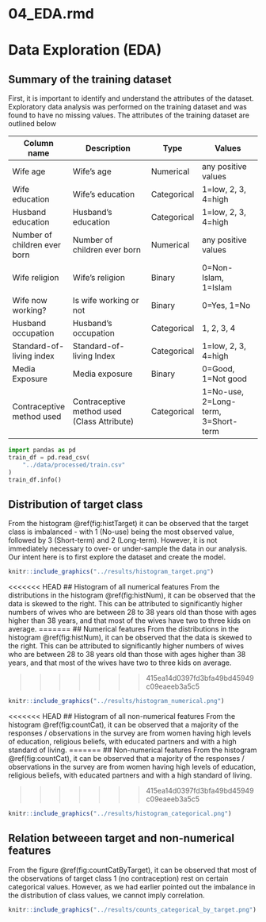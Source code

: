 # 04_EDA.rmd
# Data Exploration (EDA)

## Summary of the training dataset
First, it is important to identify and understand the attributes of the dataset. Exploratory data analysis was performed on the training dataset and was found to have no missing values. The attributes of the training dataset are outlined below

| Column name                  | Description                                  | Type       | Values                              |
| ---------------------------- | ------------------------------------------- | ----------- |  ---------------------------------- |
| Wife age                     | Wife's age                                  | Numerical   | any positive values                 |
| Wife education               | Wife's education                            | Categorical | 1=low, 2, 3, 4=high                 |
| Husband education            | Husband's education                         | Categorical | 1=low, 2, 3, 4=high                 |
| Number of children ever born | Number of children ever born                | Numerical   | any positive values                 |
| Wife religion                | Wife's religion                             | Binary      | 0=Non-Islam, 1=Islam                |
| Wife now working?            | Is wife working or not                      | Binary      | 0=Yes, 1=No                         |
| Husband occupation           | Husband's occupation                        | Categorical | 1, 2, 3, 4                          |
| Standard-of-living index     | Standard-of-living Index                    | Categorical | 1=low, 2, 3, 4=high                 |
| Media Exposure               | Media exposure                              | Binary      | 0=Good, 1=Not good                  |
| Contraceptive method used    | Contraceptive method used (Class Attribute) | Categorical | 1=No-use, 2=Long-term, 3=Short-term |

```python
import pandas as pd
train_df = pd.read_csv(
    "../data/processed/train.csv"
)
train_df.info()
```

## Distribution of target class
From the histogram \@ref(fig:histTarget) it can be observed that the target class is imbalanced - with 1 (No-use) being the most observed value, followed by 3 (Short-term) and 2 (Long-term). However, it is not immediately necessary to over- or under-sample the data in our analysis. Our intent here is to first explore the dataset and create the model.

```r
knitr::include_graphics("../results/histogram_target.png")
```

<<<<<<< HEAD
## Histogram of all numerical features
From the distributions in the histogram \@ref(fig:histNum), it can be observed that the data is skewed to the right. This can be attributed to significantly higher numbers of wives who are between 28 to 38 years old than those with ages higher than 38 years, and that most of the wives have two to three kids on average. 
=======
## Numerical features
From the distributions in the histogram \@ref(fig:histNum), it can be observed that the data is skewed to the right. This can be attributed to significantly higher numbers of wives who are between 28 to 38 years old than those with ages higher than 38 years, and that most of the wives have two to three kids on average. 

>>>>>>> 415ea14d0397fd3bfa49bd45949c09eaeeb3a5c5

```r
knitr::include_graphics("../results/histogram_numerical.png")
```

<<<<<<< HEAD
## Histogram of all non-numerical features
From the histogram \@ref(fig:countCat), it can be observed that a majority of the responses / observations in the survey are from women having high levels of education, religious beliefs, with educated partners and with a high standard of living. 
=======
## Non-numerical features
From the histogram \@ref(fig:countCat), it can be observed that a majority of the responses / observations in the survey are from women having high levels of education, religious beliefs, with educated partners and with a high standard of living. 

>>>>>>> 415ea14d0397fd3bfa49bd45949c09eaeeb3a5c5
```r
knitr::include_graphics("../results/histogram_categorical.png")
```

## Relation betweeen target and non-numerical features
From the figure \@ref(fig:countCatByTarget), it can be observed that most of the observations of target class 1 (no contraception) rest on certain categorical values. However, as we had earlier pointed out the imbalance in the distribution of class values, we cannot imply correlation. 

```r
knitr::include_graphics("../results/counts_categorical_by_target.png")
```